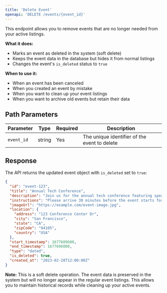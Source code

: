 ```yaml
---
title: 'Delete Event'
openapi: 'DELETE /events/{event_id}'
---
```


This endpoint allows you to remove events that are no longer needed from your active listings.

**What it does:**
- Marks an event as deleted in the system (soft delete)
- Keeps the event data in the database but hides it from normal listings
- Changes the event's `is_deleted` status to `true`

**When to use it:**
- When an event has been canceled
- When you created an event by mistake
- When you want to clean up your event listings
- When you want to archive old events but retain their data

## Path Parameters

| Parameter | Type | Required | Description |
|-----------|------|----------|-------------|
| `event_id` | string | Yes | The unique identifier of the event to delete |

## Response

The API returns the updated event object with `is_deleted` set to `true`:

```json
{
  "id": "event-123",
  "title": "Annual Tech Conference",
  "description": "Join us for the annual tech conference featuring speakers from top tech companies",
  "instructions": "Please arrive 30 minutes before the event starts for registration",
  "imageUrl": "https://example.com/event-image.jpg",
  "location": {
    "address": "123 Conference Center Dr",
    "city": "San Francisco",
    "state": "CA",
    "zipCode": "94105",
    "country": "USA"
  },
  "start_timestamp": 1677609600,
  "end_timestamp": 1677696000,
  "type": "dated",
  "is_deleted": true,
  "created_at": "2023-02-28T12:00:00Z"
}
```

**Note:** This is a soft delete operation. The event data is preserved in the system but will no longer appear in the regular event listings. This allows you to maintain historical records while cleaning up your active events. 